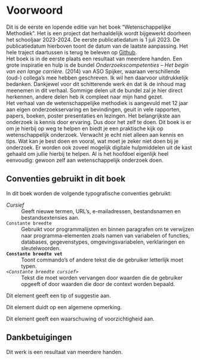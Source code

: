 # Voorwoord {.unnumbered}

Dit is de eerste en lopende editie van het boek "Wetenschappelijke Methodiek". 
Het is een project dat herhaaldelijk wordt bijgewerkt doorheen het schooljaar 2023-2024. 
De eerste publicatiedatum is 1 juli 2023. 
De publicatiedatum hierboven toont de datum van de laatste aanpassing. 
Het hele traject daartussen is terug te beleven op [Github](https://github.com/psmsmets/WetenschappelijkeMethodiek).  
Het boek is in de eerste plaats een resultaat van meerdere handen. 
Een grote inspiratie en hulp is de bundel _Onderzoekscompetenties -- Het begin van een lange carrière._ (2014) van ASO Spijker, waaraan verschillende (oud-) collega's mee hebben geschreven. 
Ik wil hen daarvoor uitdrukkelijk bedanken. 
Dankjewel voor dit schitterende werk én dat ik de inhoud mag meenemen in dit verhaal.
Sommige delen uit de bundel zal je hier direct herkennen, andere delen heb ik compleet naar mijn hand gezet.  
Het verhaal van de wetenschappelijke methodiek is aangevuld met 12 jaar aan eigen onderzoekservaring en bevindingen, geuit in vele rapporten, papers, boeken, poster presentaties en lezingen. 
Het belangrijkste aan onderzoek is kennis door ervaring. Dus door het zelf te doen. 
Dit boek is er om je hierbij op weg te helpen en biedt je een praktische kijk op wetenschappelijk onderzoek. 
Verwacht je echt niet alleen aan kennis en tips. 
Wat kan je best doen en vooral, wat moet je zeker niet doen bij je onderzoek. 
Er worden ook zoveel mogelijk digitale hulpmiddelen uit de kast gehaald om jullie hierbij te helpen. 
Al is het hoofdoel eigenlijk heel eenvoudig: gewoon zelf aan wetenschappelijk onderzoek doen.

::: {.hidden}

## Conventies gebruikt in dit boek

In dit boek worden de volgende typografische conventies gebruikt:


*Cursief*
: Geeft nieuwe termen, URL's, e-mailadressen, bestandsnamen en bestandsextensies aan.


`Constante breedte`
: Gebruikt voor programmalijsten en binnen paragrafen om te verwijzen naar programma-elementen zoals namen van variabelen of functies, databases, gegevenstypes, omgevingsvariabelen, verklaringen en sleutelwoorden.


**`Constante breedte vet`**
: Toont commando's of andere tekst die de gebruiker letterlijk moet typen.


*`<Constante breedte cursief>`*
: Tekst die moet worden vervangen door waarden die de gebruiker opgeeft of door waarden die door de context worden bepaald.


::: {.callout-tip}
Dit element geeft een tip of suggestie aan.
:::

::: {.callout-note}
Dit element duidt op een algemene opmerking.
:::

::: {.callout-caution}
Dit element geeft een waarschuwing of voorzichtigheid aan.
:::


## Dankbetuigingen

Dit werk is een resultaat van meerdere handen.

:::
